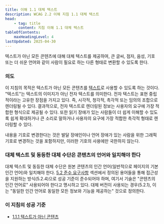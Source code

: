 ```yaml
---
title: 이해 1.1 대체 텍스트
description: WCAG 2.2 이해 지침 1.1 대체 텍스트
head:
    - tag: title
      content: 지침 이해 1.1 대체 텍스트
tableOfContents:
    maxHeadingLevel: 4
lastUpdated: 2025-04-30
---
```



<Card title="지침">
텍스트가 아닌 모든 콘텐츠에 대해 대체 텍스트를 제공하여, 큰 글씨, 점자, 음성, 기호 또는 더 쉬운 언어와 같이 사람이 필요로 하는 다른 형태로 변환할 수 있도록 한다.
</Card>

### 의도

이 지침의 목적은 텍스트가 아닌 모든 콘텐츠를 [텍스트](../../../glossary/text)로 사용할 수 있도록 하는 것이다. "텍스트"는 텍스트의 이미지가 아닌 전자 텍스트를 의미한다. 전자 텍스트는 표현 중립적이라는 고유한 장점을 가지고 있다. 즉, 시각적, 청각적, 촉각적 또는 임의의 조합으로 렌더링될 수 있다. 결과적으로, 전자 텍스트로 렌더링된 정보는 사용자의 요구에 가장 적합한 형식으로 제공될 수 있다. 또한 읽기 장애가 있는 사람들이 더 쉽게 이해할 수 있도록 쉽게 확대하거나 큰 소리로 말하거나 사용자의 요구에 가장 적합한 촉각적 형태로 렌더링할 수 있다.

<Card title="참고">
    내용을 기호로 변경한다는 것은 발달 장애인이나 언어 장애가 있는 사람을 위한 그래픽 기호로 변경하는 것을 포함하지만, 이러한 기호의 사용에만 국한하지 않는다.
</Card>

### 대체 텍스트 및 동등한 대체 수단은 콘텐츠의 언어와 일치해야 한다

대체 텍스트 및 동등한 대체 수단은 원본 콘텐츠의 인간 언어(일반적으로 페이지의 기본 인간 언어)와 일치해야 한다. [5.2 준수 요구사항](/docs/wcag2/#52-%EC%A4%80%EC%88%98-%EC%9A%94%EA%B5%AC%EC%82%AC%ED%95%AD) 섹션에서 정의된 용어들을 통해 접근성을 지원하는 방식(5.2.4)으로 성공 기준이 준수되어야 하며, 여기서 기술은 "콘텐츠의 인간 언어로" 사용되어야 한다고 명시하고 있다. 대체 버전이 사용되는 경우(5.2.1), 이는 "동일한 인간 언어로 동일한 모든 정보와 기능을 제공하는" 것으로 정의한다.


### 이 지침의 성공 기준

*   [1.1.1 텍스트가 아닌 콘텐츠](../non-text-content)